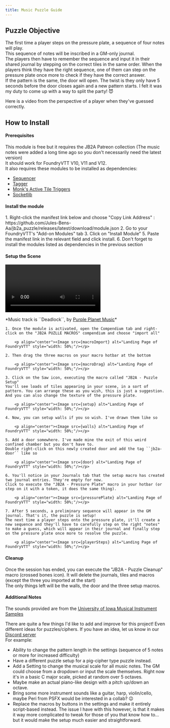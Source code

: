 ```yaml
---
title: Music Puzzle Guide
---
```






## Puzzle Objective

The first time a player steps on the pressure plate, a sequence of four notes will play.  
This sequence of notes will be inscribed in a GM-only journal.  
The players then have to remember the sequence and input it in their shared journal by stepping on the correct tiles in the same order. 
When the players think they have the right sequence, one of them can step on the pressure plate once more to check if they have the correct answer.  
If the pattern is the same, the door will open. The twist is they only have 5 seconds before the door closes again and a new pattern starts. I felt it was my duty to come up with a way to split the party! 😈

Here is a video from the perspective of a player when they've guessed correctly. 

## How to Install

#### Prerequisites

This module is free but it requires the JB2A Patreon collection (The music notes were added a long time ago so you don't necessarily need the latest version)  
It should work for FoundryVTT V10, V11 and V12.  
It also requires these modules to be installed as dependencies: 
- <a href="https://foundryvtt.com/packages/sequencer">Sequencer</a>
- <a href="https://foundryvtt.com/packages/tagger">Tagger</a>
- <a href="https://foundryvtt.com/packages/monks-active-tiles/">Monk's Active Tile Triggers</a>
- <a href="https://foundryvtt.com/packages/socketlib">Socketlib</a>

#### Install the module
<steps>
    1. Right-click the manifest link below and choose "Copy Link Address" :   
    https://github.com/Jules-Bens-Aa/jb2a_puzzle/releases/latest/download/module.json
    2. Go to your FoundryVTT's "Add-on Modules" tab
    3. Click on "Install Module"
    5. Paste the manifest link in the relevant field and click install.
    6. Don't forget to install the modules listed as dependencies in the previous section
</steps>

#### Setup the Scene

<video  controls ><source src={ videoguide } type="video/webm"></source></video>


  <Aside type="tip" title="Music Track">
    *Music track is ``Deadlock``, by <a href="https://www.purple-planet.com/">Purple Planet Music</a>* 
  </Aside>

<steps>

    1. Once the module is activated, open the Compendium tab and right-click on the "JB2A PUZLLE MACROS" compendium and choose "import all"

        <p align="center"><Image src={macroImport} alt="Landing Page of FoundryVTT" style="width: 50%;"/></p>
    
    2. Then drag the three macros on your macro hotbar at the bottom

        <p align="center"><Image src={macroDrag} alt="Landing Page of FoundryVTT" style="width: 50%;"/></p>

    3. Click on the Saw icon, executing the macro called "JB2A - Puzzle Setup"
    You'll see loads of tiles appearing in your scene, in a sort of pattern. You can arrange these as you wish, this is just a suggestion. And you can also change the texture of the pressure plate. 

        <p align="center"><Image src={setup} alt="Landing Page of FoundryVTT" style="width: 50%;"/></p>
    
    4. Now, you can setup walls if you so wish. I've drawn them like so

        <p align="center"><Image src={walls} alt="Landing Page of FoundryVTT" style="width: 50%;"/></p>

    5. Add a door somewhere. I've made mine the exit of this weird confined chamber but you don't have to.  
    Double right-click on this newly created door and add the tag ``jb2a-door`` like so

        <p align="center"><Image src={door} alt="Landing Page of FoundryVTT" style="width: 50%;"/></p>

    6. You'll notice in your Journals tab that the setup macro has created two journal entries. They're empty for now.  
    Click to execute the "JB2A - Pressure Plate" macro in your hotbar (or step on it with a token, it does the same thing). 

        <p align="center"><Image src={pressurePlate} alt="Landing Page of FoundryVTT" style="width: 50%;"/></p>

    7. After 5 seconds, a preliminary sequence will appear in the GM journal. That's it, the puzzle is setup!
    The next time a player steps onto the pressure plate, it'll create a new sequence and they'll have to carefully step on the right "notes" to make a guess, which will appear in their journal and finally step on the pressure plate once more to resolve the puzzle.

        <p align="center"><Image src={playerSteps} alt="Landing Page of FoundryVTT" style="width: 50%;"/></p>


</steps>

#### Cleanup

Once the session has ended, you can execute the "JB2A - Puzzle Cleanup" macro (crossed bones icon). It will delete the journals, tiles and macros (except the three you imported at the start)  
The only things left will be the walls, the door and the three setup macros.

#### Additional Notes

The sounds provided are from the <a href="https://theremin.music.uiowa.edu/MIS.html">University of Iowa Musical Instrument Samples</a>

There are quite a few things I'd like to add and improve for this project! Even different ideas for puzzles/ciphers. If you have an idea, let us know in our [Discord server](https://discord.gg/gmd8MAPX4m)  
For example:  
- Ability to change the pattern length in the settings (sequence of 5 notes or more for increased difficulty)
- Have a different puzzle setup for a pig-cipher type puzzle instead.
- Add a Setting to change the musical scale for all music notes. The GM could choose from a dropdown or input the scale themselves. Right now it's in a basic C major scale, picked at random over 5 octaves.
- Maybe make an actual piano-like design with a pitch up/down an octave.
- Bring some more instrument sounds like a guitar, harp, violin/cello, maybe Peri from PSFX would be interested in a collab? 😉
- Replace the macros by buttons in the settings and make it entirely script-based instead. The issue I have with this however, is that it makes it way more complicated to tweak for those of you that know how to... but it would make the setup much easier and straightforward.